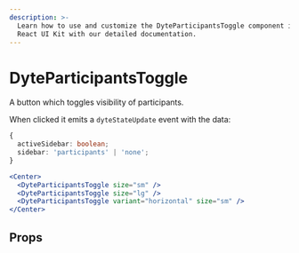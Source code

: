```yaml
---
description: >-
  Learn how to use and customize the DyteParticipantsToggle component in ProductDB's
  React UI Kit with our detailed documentation.
---
```


# DyteParticipantsToggle

A button which toggles visibility of participants.

When clicked it emits a `dyteStateUpdate` event with the data:

```ts
{
  activeSidebar: boolean;
  sidebar: 'participants' | 'none';
}
```

```jsx live
<Center>
  <DyteParticipantsToggle size="sm" />
  <DyteParticipantsToggle size="lg" />
  <DyteParticipantsToggle variant="horizontal" size="sm" />
</Center>
```

## Props

<PropsTable of="dyte-participants-toggle" />

<head>
  <title>React UI Kit DyteParticipantsToggle</title>
</head>
